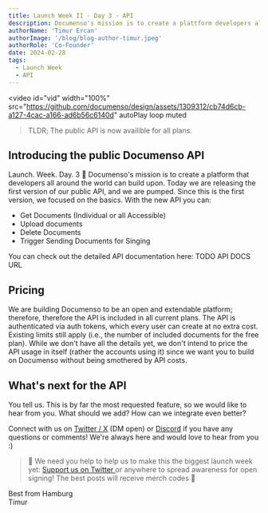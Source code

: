 ```yaml
---
title: Launch Week II - Day 3 - API
description: Documenso's mission is to create a plattform developers all around the world can build upon. Today we are releasing the first version of our public API, included in all plans!
authorName: 'Timur Ercan'
authorImage: '/blog/blog-author-timur.jpeg'
authorRole: 'Co-Founder'
date: 2024-02-28
tags:
  - Launch Week
  - API
---
```


<video
  id="vid"
  width="100%"
  src="https://github.com/documenso/design/assets/1309312/cb74d6cb-a127-4cac-a166-ad6b56c6140d"
  autoPlay
  loop
  muted
></video>

> TLDR; The public API is now availible for all plans.

## Introducing the public Documenso API

Launch. Week. Day. 3 🎉 Documenso's mission is to create a platform that developers all around the world can build upon. Today we are releasing the first version of our public API, and we are pumped. Since this is the first version, we focused on the basics. With the new API you can:

- Get Documents (Individual or all Accessible)
- Upload documents
- Delete Documents
- Trigger Sending Documents for Singing

You can check out the detailed API documentation here: TODO API DOCS URL

## Pricing

We are building Documenso to be an open and extendable platform; therefore, therefore the API is included in all current plans. The API is authenticated via auth tokens, which every user can create at no extra cost. Existing limits still apply (i.e., the number of included documents for the free plan). While we don't have all the details yet, we don't intend to price the API usage in itself (rather the accounts using it) since we want you to build on Documenso without being smothered by API costs.

## What's next for the API

You tell us. This is by far the most requested feature, so we would like to hear from you. What should we add? How can we integrate even better?

Connect with us on [Twitter / X](https://twitter.com/eltimuro) (DM open) or [Discord](https://documen.so/discord) if you have any questions or comments! We're always here and would love to hear from you :)

> 🚨 We need you help to help us to make this the biggest launch week yet: <a href="https://twitter.com/intent/tweet?text=It's @Documenso Launch Week Day 3! The public API is here 👀 Check it out https://documen.so/day3"> Support us on Twitter </a> or anywhere to spread awareness for open signing! The best posts will receive merch codes 👀

Best from Hamburg\
Timur
